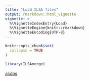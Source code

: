 ```yaml
---
title: "Load ILSA files"
output: rmarkdown::html_vignette
vignette: >
  %\VignetteIndexEntry{Load}
  %\VignetteEngine{knitr::rmarkdown}
  %\VignetteEncoding{UTF-8}
---
```


```r
knitr::opts_chunk$set(
  collapse = TRUE
)
```

```r
library(ILSAmerge)
```

[asdas](vignette("IdentifyILSAfiles"))